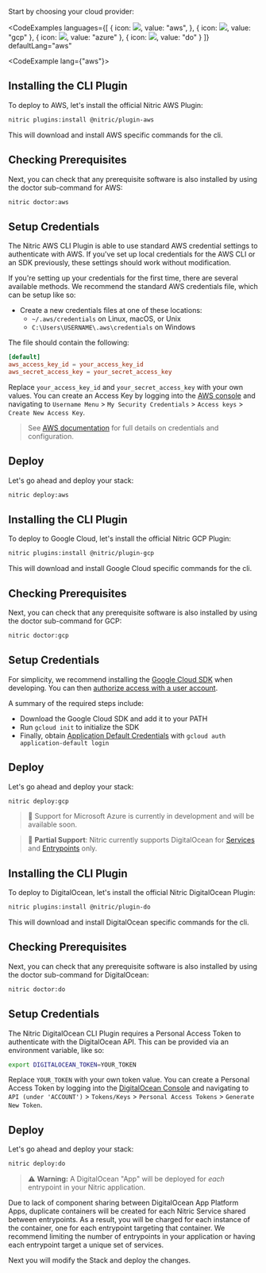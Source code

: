 Start by choosing your cloud provider:

<CodeExamples 
	languages={[
	{
		icon: <img src="/img/logos/aws.png" noMargin priority width={70} height={50} />,
		value: "aws",
	}, {
		icon: <img src="/img/logos/gcp.svg" noMargin priority width={100} height={70} />,
		value: "gcp"
	}, {
		icon: <img src="/img/logos/azure.png" noMargin priority width={100} height={70} />,
		value: "azure"
	}, {
		icon: <img src="/img/logos/digital-ocean.png" noMargin priority width={100} height={70} />,
		value: "do"
	}
	]}
	defaultLang="aws"
>
<CodeExample lang={"aws"}>

## Installing the CLI Plugin

To deploy to AWS, let's install the official Nitric AWS Plugin:

```bash
nitric plugins:install @nitric/plugin-aws
```

This will download and install AWS specific commands for the cli.

## Checking Prerequisites

Next, you can check that any prerequisite software is also installed by using the doctor sub-command for AWS:

```bash
nitric doctor:aws
```

## Setup Credentials

The Nitric AWS CLI Plugin is able to use standard AWS credential settings to authenticate with AWS. If you've set up local credentials for the AWS CLI or an SDK previously, these settings should work without modification.

If you're setting up your credentials for the first time, there are several available methods. We recommend the standard AWS credentials file, which can be setup like so:

- Create a new credentials files at one of these locations:
  - `~/.aws/credentials` on Linux, macOS, or Unix
  - `C:\Users\USERNAME\.aws\credentials` on Windows

The file should contain the following:

```toml
[default]
aws_access_key_id = your_access_key_id
aws_secret_access_key = your_secret_access_key
```

Replace `your_access_key_id` and `your_secret_access_key` with your own values. You can create an Access Key by logging into the <a href="https://aws.amazon.com/console/" target="_blank">AWS console</a> and navigating to `Username Menu` > `My Security Credentials` > `Access keys` > `Create New Access Key`.

> See <a target="_target" href="https://docs.aws.amazon.com/sdk-for-java/v1/developer-guide/setup-credentials.html">AWS documentation</a> for full details on credentials and configuration.

## Deploy

Let's go ahead and deploy your stack:

```bash
nitric deploy:aws
```

</CodeExample>
<CodeExample lang={"gcp"}>

## Installing the CLI Plugin

To deploy to Google Cloud, let's install the official Nitric GCP Plugin:

```bash
nitric plugins:install @nitric/plugin-gcp
```

This will download and install Google Cloud specific commands for the cli.

## Checking Prerequisites

Next, you can check that any prerequisite software is also installed by using the doctor sub-command for GCP:

```bash
nitric doctor:gcp
```

## Setup Credentials

For simplicity, we recommend installing the <a target="_blank" href="https://cloud.google.com/sdk/docs/install">Google Cloud SDK</a> when developing. You can then <a href="https://cloud.google.com/sdk/docs/authorizing#authorizing_with_a_user_account" target="_blank">authorize access with a user account</a>.

A summary of the required steps include:

- Download the Google Cloud SDK and add it to your PATH
- Run `gcloud init` to initialize the SDK
- Finally, obtain [Application Default Credentials](https://cloud.google.com/sdk/gcloud/reference/auth/application-default) with `gcloud auth application-default login`

## Deploy

Let's go ahead and deploy your stack:

```bash
nitric deploy:gcp
```

</CodeExample>
<CodeExample lang={"azure"}>

<Box pt={4}>

> 🚧 Support for Microsoft Azure is currently in development and will be available soon.

</Box>

</CodeExample>
<CodeExample lang={"do"}>

<Box pt={4}>

> 🚧 **Partial Support**: Nitric currently supports DigitalOcean for [Services](/docs/intro/concepts/services) and [Entrypoints](/docs/reference/services/entrypoints) only.

</Box>

## Installing the CLI Plugin

To deploy to DigitalOcean, let's install the official Nitric DigitalOcean Plugin:

```bash
nitric plugins:install @nitric/plugin-do
```

This will download and install DigitalOcean specific commands for the cli.

## Checking Prerequisites

Next, you can check that any prerequisite software is also installed by using the doctor sub-command for DigitalOcean:

```bash
nitric doctor:do
```

## Setup Credentials

The Nitric DigitalOcean CLI Plugin requires a Personal Access Token to authenticate with the DigitalOcean API. This can be provided via an environment variable, like so:

```bash
export DIGITALOCEAN_TOKEN=YOUR_TOKEN
```

Replace `YOUR_TOKEN` with your own token value. You can create a Personal Access Token by logging into the <a href="https://cloud.digitalocean.com/" target="_blank">DigitalOcean Console</a> and navigating to `API (under 'ACCOUNT')` > `Tokens/Keys` > `Personal Access Tokens` > `Generate New Token`.

## Deploy

Let's go ahead and deploy your stack:

```bash
nitric deploy:do
```

> ⚠️ **Warning:** A DigitalOcean "App" will be deployed for _each_ entrypoint in your Nitric application.

Due to lack of component sharing between DigitalOcean App Platform Apps, duplicate containers will be created for each Nitric Service shared between entrypoints. As a result, you will be charged for each instance of the container, one for each entrypoint targeting that container. We recommend limiting the number of entrypoints in your application or having each entrypoint target a unique set of services.

</CodeExample>
</CodeExamples>

Next you will modify the Stack and deploy the changes.
